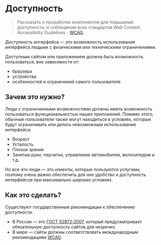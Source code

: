 
<Meta title="Getting Start/Accessibility" />

# Доступность

> Рассказать о проработке компонентов для повышения доступности, и соблюдении всех стандартов Web Content Accessibility Guidelines - [WCAG](https://www.w3.org/WAI/standards-guidelines/wcag/).

Доступность интерфейса — это возможность использования интерфейса людьми с физическими или техническими ограничениями.

Доступным сайтом или приложением должна быть возможность пользоваться, вне зависимости от:

- браузера
- устройства
- особенностей и ограничений самого пользователя

## Зачем это нужно?
Люди с ограниченными возможностями должны иметь возможность пользоваться функциональностью наших приложений.
Помимо этого, обычные пользователи также могут находиться в условиях, которые будут ограничивать или делать невозможным использование интерфейса:

- Возраст
- Усталость
- Плохое зрение
- Занятые руки, перчатки, управление автомобилем, велосипедом и т.д.

Но все эти люди — это клиенты, которые пользуются услугами, поэтому очень важно обеспечить для них удобство и доступность интерфейсов при максимально широких условиях.

## Как это сделать?
Существуют государственные рекомендации к обеспечению доступности.

- В России — это [ГОСТ 52872‑2007](http://www.tehlit.ru/1lib_norma_doc/53/53197/index.htm), который предусматривает обязательную доступность сайтов для незрячих.
- В мире — сайты должны соответствовать международным рекомендациям [WCAG](https://www.w3.org/WAI/standards-guidelines/wcag/).